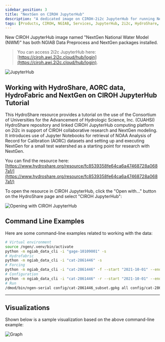 ```yaml
---
sidebar_position: 3
title: "NextGen on CIROH JupyterHub"
description: "A dedicated image on CIROH-2i2c JupyterHub for running NextGen In A Box."
tags: [Products, CIROH, NGIAB, Services, JupyterHub, 2i2c, HydroShare, Hydrofabric]
---
```


New CIROH JupyterHub image named "NextGen National Water Model (NWM)" has both NGIAB Data Preprocess and NextGen packages installed.
> You can access 2i2c JupyterHub here: [https://ciroh.awi.2i2c.cloud/hub/login](https://ciroh.awi.2i2c.cloud/hub/login).

 ![JupyterHub](/img/products/nextgen-on-2i2c/jupyterhub.png)
 
## Working with HydroShare, AORC data, HydroFabric and NextGen on CIROH JupyterHub Tutorial

This HydroShare resource provides a tutorial on the use of the Consortium of Universities for the Advancement of Hydrologic Science, Inc. (CUAHSI) HydroShare repository and linked CIROH JupyterHub computing platform on 2i2c in support of CIROH collaborative research and NextGen modeling. It introduces use of Jupyter Notebooks for retrieval of NOAA Analysis of Record for Calibration (AORC) datasets and setting up and executing NextGen for a small test watershed as a starting point for research with NextGen.


You can find the resource here: [https://www.hydroshare.org/resource/fc8539358fe64ca6a47468728a0687a1/](https://www.hydroshare.org/resource/fc8539358fe64ca6a47468728a0687a1/)


To open the resource in CIROH JupyterHub, click the "Open with..." button on the HydroShare page and select "CIROH JupyterHub":

![Opening with CIROH JupyterHub](/img/products/nextgen-on-2i2c/resource.png)


## Command Line Examples

Here are some command-line examples related to working with the data:

```bash
# Virtual environment
source /ngen/.venv/bin/activate
python -m ngiab_data_cli -i "gage-10109001" -s
# Hydrofabric
python -m ngiab_data_cli -i "cat-2861446" -s
# Forcing
python -m ngiab_data_cli -i "cat-2861446" -f --start "2021-10-01" --end "2022-09-30"
# Configuration
python -m ngiab_data_cli -i "cat-2861446" -r --start "2021-10-01" --end "2022-09-30"
# Run
/dmod/bin/ngen-serial config/cat-2861446_subset.gpkg all config/cat-2861446_subset.gpkg all config/realization.json
```

---

## Visualizations

Shown below is a sample visualization based on the above command-line example:

![Graph](/img/products/nextgen-on-2i2c/graph.png)


